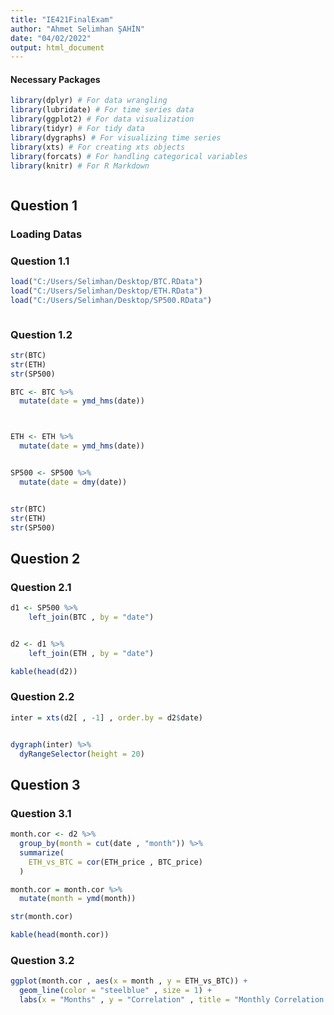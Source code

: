 ---
title: "IE421FinalExam"
author: "Ahmet Selimhan ŞAHİN"
date: "04/02/2022"
output: html_document
---




#### Necessary Packages


```{r , warning=FALSE , message=FALSE}

library(dplyr) # For data wrangling
library(lubridate) # For time series data
library(ggplot2) # For data visualization
library(tidyr) # For tidy data
library(dygraphs) # For visualizing time series
library(xts) # For creating xts objects
library(forcats) # For handling categorical variables
library(knitr) # For R Markdown



```

## Question 1
### Loading Datas 
### Question 1.1
```{r , warning=FALSE , message=FALSE}
load("C:/Users/Selimhan/Desktop/BTC.RData")
load("C:/Users/Selimhan/Desktop/ETH.RData")
load("C:/Users/Selimhan/Desktop/SP500.RData")



```

### Question 1.2

```{r , warning=FALSE , message=FALSE}
str(BTC)
str(ETH)
str(SP500)

```


```{r , warning=FALSE , message=FALSE}

BTC <- BTC %>%
  mutate(date = ymd_hms(date))



ETH <- ETH %>%
  mutate(date = ymd_hms(date))


SP500 <- SP500 %>%
  mutate(date = dmy(date))



```


```{r , warning=FALSE , message=FALSE}

str(BTC)
str(ETH)
str(SP500)


```

## Question 2

### Question 2.1 


```{r , warning=FALSE , message=FALSE}
d1 <- SP500 %>%
    left_join(BTC , by = "date")


d2 <- d1 %>%
    left_join(ETH , by = "date")

kable(head(d2))


```


### Question 2.2

```{r , warning=FALSE , message=FALSE}

inter = xts(d2[ , -1] , order.by = d2$date)


dygraph(inter) %>%
  dyRangeSelector(height = 20)


```


## Question 3

### Question 3.1

```{r , warning=FALSE , message=FALSE}

month.cor <- d2 %>%
  group_by(month = cut(date , "month")) %>%
  summarize(
    ETH_vs_BTC = cor(ETH_price , BTC_price)
  )


```


```{r , warning=FALSE , message=FALSE}

month.cor = month.cor %>%
  mutate(month = ymd(month))

str(month.cor)

```


```{r , warning=FALSE , message=FALSE}

kable(head(month.cor))


```


### Question 3.2

```{r , warning=FALSE , message=FALSE}

ggplot(month.cor , aes(x = month , y = ETH_vs_BTC)) + 
  geom_line(color = "steelblue" , size = 1) + 
  labs(x = "Months" , y = "Correlation" , title = "Monthly Correlation Between BTC and ETH")

```































































